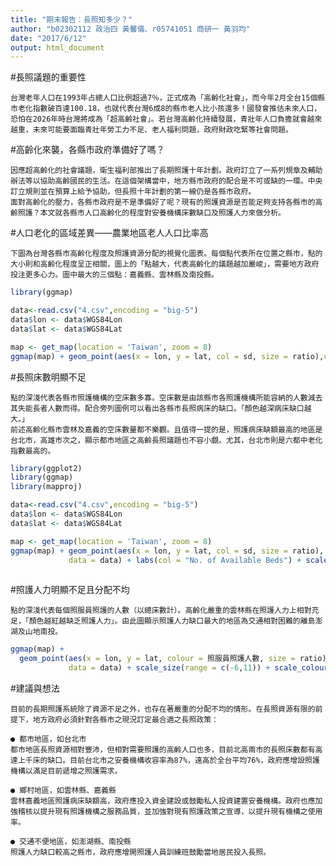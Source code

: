 ```yaml
---
title: "期末報告：長照知多少？"
author: "b02302112 政治四 黃馨儀、r05741051 商研一 黃羽均"
date: "2017/6/12"
output: html_document
---
```

#長照議題的重要性

    台灣老年人口在1993年占總人口比例超過7％，正式成為「高齡化社會」，而今年2月全台15個縣市老化指數破百達100.18，也就代表台灣6成8的縣市老人比小孩還多！國發會推估未來人口，恐怕在2026年時台灣將成為「超高齡社會」。若台灣高齡化持續發展，青壯年人口負擔就會越來越重，未來可能要面臨青壯年勞工力不足、老人福利問題，政府財政吃緊等社會問題。



#高齡化來襲，各縣市政府準備好了嗎？

    因應超高齡化的社會議題，衛生福利部推出了長期照護十年計劃。政府訂立了一系列規章及輔助辦法等以協助高齡國民的生活。在這個架構當中，地方縣市政府的配合是不可或缺的一環。中央訂立規則並在預算上給予協助，但長照十年計劃的第一線仍是各縣市政府。
    面對高齡化的壓力，各縣市政府是不是準備好了呢？現有的照護資源是否能足夠支持各縣市的高齡照護？本文就各縣市人口高齡化的程度對安養機構床數缺口及照護人力來做分析。
	
	
	
#人口老化的區域差異——農業地區老人人口比率高

    下圖為台灣各縣市高齡化程度及照護資源分配的視覺化圖表。每個點代表所在位置之縣市，點的大小則和高齡化程度呈正相關，圖上的「點越大，代表高齡化的議題越加嚴峻」，需要地方政府投注更多心力。圖中最大的三個點：嘉義縣、雲林縣及南投縣。
	
```r
library(ggmap)

data<-read.csv("4.csv",encoding = "big-5")
data$lon <- data$WGS84Lon
data$lat <- data$WGS84Lat

map <- get_map(location = 'Taiwan', zoom = 8)
ggmap(map) + geom_point(aes(x = lon, y = lat, col = sd, size = ratio),colour = "darkgreen", data = data) + scale_size(range = c(-8,11))
```



#長照床數明顯不足

    點的深淺代表各縣市照護機構的空床數多寡。空床數是由該縣市各照護機構所能容納的人數減去其失能長者人數而得。配合旁列圖例可以看出各縣市長照病床的缺口。「顏色越深病床缺口越大。」
    前述高齡化縣市雲林及嘉義的空床數量都不樂觀。且值得一提的是，照護病床缺額最高的地區是台北市，高雄市次之，顯示都市地區之高齡長照議題也不容小覷。尤其，台北市則是六都中老化指數最高的。
	
```r
library(ggplot2)
library(ggmap)
library(mapproj)

data<-read.csv("4.csv",encoding = "big-5")
data$lon <- data$WGS84Lon
data$lat <- data$WGS84Lat

map <- get_map(location = 'Taiwan', zoom = 8)
ggmap(map) + geom_point(aes(x = lon, y = lat, col = sd, size = ratio),
             data = data) + labs(col = "No. of Available Beds") + scale_size(range = c(-6,11)) + scale_colour_gradient(high = "red")
             
```



#照護人力明顯不足且分配不均

    點的深淺代表每個照服員照護的人數（以總床數計）。高齡化嚴重的雲林縣在照護人力上相對充足，「顏色越紅越缺乏照護人力」。由此圖顯示照護人力缺口最大的地區為交通相對困難的離島澎湖及山地南投。

```r
ggmap(map) + 
  geom_point(aes(x = lon, y = lat, colour = 照服員照護人數, size = ratio),
             data = data) + scale_size(range = c(-6,11)) + scale_colour_gradient(low = "yellow", high = "red")+ labs(col = "No. of people to take care of")
```


#建議與想法

    目前的長期照護系統除了資源不足之外，也存在著嚴重的分配不均的情形。在長照資源有限的前提下，地方政府必須針對各縣市之現況訂定最合適之長照政策：

    ● 都市地區，如台北市
    都市地區長照資源相對豐沛，但相對需要照護的高齡人口也多，目前北高兩市的長照床數都有高達上千床的缺口。目前台北市之安養機構收容率為87%，遠高於全台平均76%，政府應增設照護機構以滿足目前遞增之照護需求。

    ● 鄉村地區，如雲林縣、嘉義縣
    雲林嘉義地區照護病床缺額高，政府應投入資金建設或鼓勵私人投資建置安養機構。政府也應加強稽核以提升現有照護機構之服務品質，並加強對現有照護政策之宣導，以提升現有機構之使用率。

    ● 交通不便地區，如澎湖縣、南投縣
    照護人力缺口較高之縣市，政府應增開照護人員訓練班鼓勵當地居民投入長照。
    
	
